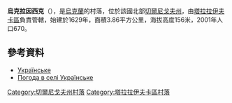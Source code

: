 {{coord|50|50|21|N|32|53|24|E|scale:100000|display=title}}

'''烏克拉因西克'''（{{lang-uk|Українське}}），是[[烏克蘭|烏克蘭]]的村落，位於該國北部[[切爾尼戈夫州|切爾尼戈夫州]]，由[[塔拉拉伊夫卡區|塔拉拉伊夫卡區]]負責管轄，始建於1629年，面積3.86平方公里，海拔高度156米，2001年人口670。

==參考資料==
*[http://w1.c1.rada.gov.ua/pls/z7502/A005?rdat1=01.11.2012&rf7571=41326 Українське]
* [http://weather.in.ua/ua/chernigovskaja/26813 Погода в селі Українське] {{Wayback|url=http://weather.in.ua/ua/chernigovskaja/26813 |date=20160305083732 }}

[[Category:切爾尼戈夫州村落|Category:切爾尼戈夫州村落]]
[[Category:塔拉拉伊夫卡區村落|Category:塔拉拉伊夫卡區村落]]


{{Chernihiv-geo-stub}}